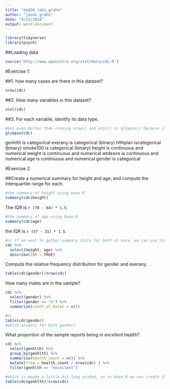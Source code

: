 ```yaml
---
title: "da420_lab1_grahn"
author: "jason grahn"
date: "9/23/2018"
output: word_document
---
```


```r
library(tidyverse)
library(psych)
```

##Loading data
```r
source('http://www.openintro.org/stat/data/cdc.R') 
```

#Exercise 1: 

##1. how many cases are there in this dataset?
```r
nrow(cdc)
```

##2. How many variables in this dataset? 
```r
ncol(cdc)
```

##3. For each variable, identify its data type.
```r
#but even better than running nrow() and ncol() is glimpse() because it shows both of those AND information about each of the variables
glimpse(cdc)
```

genhlth is categorical 
exerany is categorical (binary)
hlthplan iscategorical (binary)
smoke100 is categorical (binary)
height is continuous and numerical
weight is continuous and numerical
wtdesire is continuous and numerical
age is continuous and numerical
gender is categorical

#Exercise 2

##Create a numerical summary for height and age, and compute the interquartile range for each. 
```r
#the summary of height using base-R
summary(cdc$height)
```
The IQR is `r (70 - 64) * 1.5`.

```r
#the summary of age using base-R
summary(cdc$age)
```
the IQR is `r (57 - 31) * 1.5`.

```r
#or if we want to gather summary stats for both at once, we can use tidyverse dplyr select with psych::describe() 
cdc %>% 
  select(height, age) %>% 
  describe(IQR = TRUE)
```

Compute the relative frequency distribution for gender and exerany. 
```r
table(cdc$gender)/nrow(cdc)
```

How many males are in the sample? 
```r
cdc %>%  
  select(gender) %>% 
  filter(gender == "m") %>% 
  summarize(count_of_males = n())

#or
table(cdc$gender)
#which answers for both genders
```

What proportion of the sample reports being in *excellent* health?
```r
cdc %>% 
  select(genhlth) %>% 
  group_by(genhlth) %>% 
  summarise(health_count = n()) %>%
  mutate(freq = health_count / nrow(cdc) ) %>% 
  filter(genhlth == "excellent")

#which is maybe a little bit long winded, so in base-R we can create the same using a couple of commands
table(cdc$genhlth)/nrow(cdc) 
```


